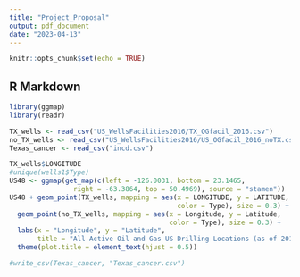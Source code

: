 ```yaml
---
title: "Project_Proposal"
output: pdf_document
date: "2023-04-13"
---
```


```r
knitr::opts_chunk$set(echo = TRUE)
```

## R Markdown

```r
library(ggmap)
library(readr)

TX_wells <- read_csv("US_WellsFacilities2016/TX_OGfacil_2016.csv")
no_TX_wells <- read_csv("US_WellsFacilities2016/US_OGfacil_2016_noTX.csv")
Texas_cancer <- read_csv("incd.csv")

TX_wells$LONGITUDE
#unique(wells1$Type)
US48 <- ggmap(get_map(c(left = -126.0031, bottom = 23.1465, 
                right = -63.3864, top = 50.4969), source = "stamen"))
US48 + geom_point(TX_wells, mapping = aes(x = LONGITUDE, y = LATITUDE, 
                                          color = Type), size = 0.3) + 
  geom_point(no_TX_wells, mapping = aes(x = Longitude, y = Latitude, 
                                        color = Type), size = 0.3) + 
  labs(x = "Longitude", y = "Latitude", 
       title = "All Active Oil and Gas US Drilling Locations (as of 2016)") + 
  theme(plot.title = element_text(hjust = 0.5))

#write_csv(Texas_cancer, "Texas_cancer.csv")
```



